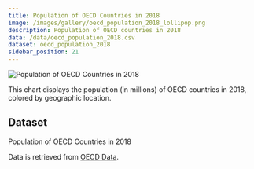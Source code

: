 ```yaml
---
title: Population of OECD Countries in 2018
image: /images/gallery/oecd_population_2018_lollipop.png
description: Population of OECD countries in 2018
data: /data/oecd_population_2018.csv
dataset: oecd_population_2018
sidebar_position: 21
---
```


![Population of OECD Countries in 2018](/images/gallery/oecd_population_2018_lollipop.png)

This chart displays the population (in millions) of OECD countries in 2018, colored by geographic location.

## Dataset

Population of OECD Countries in 2018

Data is retrieved from [OECD Data](https://data.oecd.org/pop/population.htm).